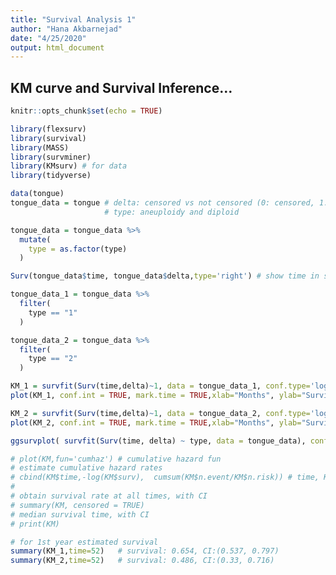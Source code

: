 ```yaml
---
title: "Survival Analysis 1"
author: "Hana Akbarnejad"
date: "4/25/2020"
output: html_document
---
```


## KM curve and Survival Inference...

```r
knitr::opts_chunk$set(echo = TRUE)

library(flexsurv)
library(survival)
library(MASS)
library(survminer)
library(KMsurv) # for data
library(tidyverse)

data(tongue)
tongue_data = tongue # delta: censored vs not censored (0: censored, 1:not censored)
                     # type: aneuploidy and diploid

tongue_data = tongue_data %>% 
  mutate(
    type = as.factor(type)
  )

Surv(tongue_data$time, tongue_data$delta,type='right') # show time in sensible way
```

```r
tongue_data_1 = tongue_data %>% 
  filter(
    type == "1"
  )

tongue_data_2 = tongue_data %>% 
  filter(
    type == "2"
  )

KM_1 = survfit(Surv(time,delta)~1, data = tongue_data_1, conf.type='log', type="kaplan-meier")
plot(KM_1, conf.int = TRUE, mark.time = TRUE,xlab="Months", ylab="Survival Probability", main="Tumor Type KM curve", cex.lab=1.5, cex.main=1.5)

KM_2 = survfit(Surv(time,delta)~1, data = tongue_data_2, conf.type='log', type="kaplan-meier")
plot(KM_2, conf.int = TRUE, mark.time = TRUE,xlab="Months", ylab="Survival Probability", main="Tumor Type KM curve", cex.lab=1.5, cex.main=1.5)

ggsurvplot( survfit(Surv(time, delta) ~ type, data = tongue_data), conf.int=TRUE)

# plot(KM,fun='cumhaz') # cumulative hazard fun
# estimate cumulative hazard rates
# cbind(KM$time,-log(KM$surv),  cumsum(KM$n.event/KM$n.risk)) # time, KM est, Nelson-Aalen Estimator
#
# obtain survival rate at all times, with CI
# summary(KM, censored = TRUE)
# median survival time, with CI
# print(KM)

# for 1st year estimated survival
summary(KM_1,time=52)   # survival: 0.654, CI:(0.537, 0.797)
summary(KM_2,time=52)   # survival: 0.486, CI:(0.33, 0.716)
```

